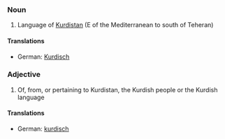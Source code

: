 ===Noun===

# Language of [[Kurdistan]] (E of the Mediterranean to south of Teheran)

====Translations====

*German: [[Kurdisch]]

===Adjective===

# Of, from, or pertaining to Kurdistan, the Kurdish people or the Kurdish language

====Translations====

*German: [[kurdisch]]